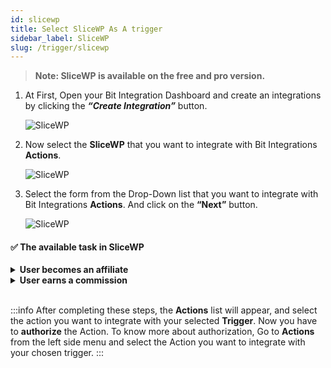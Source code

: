 ```yaml
---
id: slicewp
title: Select SliceWP As A trigger
sidebar_label: SliceWP
slug: /trigger/slicewp
---
```



> **Note: SliceWP is available on the free and pro version.**

1. At First, Open your Bit Integration Dashboard and create an integrations by clicking the **_“Create Integration”_** button.

   <Image src="trigger/_create-integrations" alt="SliceWP" w="1020" h="350" />

2. Now select the **SliceWP** that you want to integrate with Bit Integrations **Actions**.

   <Image src="trigger/slicewp/select-trigger" alt="SliceWP" w="1020" h="350" />

3. Select the form from the Drop-Down list that you want to integrate with Bit Integrations **Actions**. And click on the **“Next”** button.

   <Image src="trigger/slicewp/select-form-or-task-name" alt="SliceWP" w="1020" h="350"/>
   

#### ✅ The available task in SliceWP

<details>
      <summary>
       <b>User becomes an affiliate</b>
      </summary>
      <div>
        This integration will be triggered when you add a user to an affiliate.<br/> 
         <b>For example,</b>when a user become an affiliate, you can use this task to send the affiliate user and affiliate details to <a href="https://docs.bit-integrations.bitapps.pro/integrations/google-sheet">Google Sheets</a>, <a href="https://docs.bit-integrations.bitapps.pro/integrations/wpcf7-mailchimp">Mailchimp</a>, CRM, Email marketing tools, and other third-party platforms.<br/><br/>
         <b>✅ Available task fields</b>
         <ul>
            <li>Affiliate ID</li>
            <li>User ID</li>
            <li>Payment Email</li>
            <li>Website URL</li>
            <li>Date Created</li>
            <li>Status</li>
            <li>First Name</li>
            <li>Last Name</li>
            <li>Nick Name</li>
            <li>Avatar URL</li>
            <li>Email</li>
         </ul>
      </div>
</details>

<details>
      <summary>
       <b>User earns a commission</b>
      </summary>
      <div>
        This integration will be triggered when the user earns a commission. You can set a specific sale or subscription or any.<br/> 
         <b>For example,</b>when a user earns a commission, you can use this task to send the affiliated person and earns commission details to <a href="https://docs.bit-integrations.bitapps.pro/integrations/google-sheet">Google Sheets</a>, <a href="https://docs.bit-integrations.bitapps.pro/integrations/wpcf7-mailchimp">Mailchimp</a>, CRM, Email marketing tools, and other third-party platforms.<br/><br/>
         <b>✅ Available task fields</b>
         <ul>
            <li>Commission ID</li>
            <li>Affiliate ID</li>
            <li>Date Created</li>
            <li>Amount</li>
            <li>Reference</li>
            <li>Origin</li>
            <li>Type</li>
            <li>Status</li>
            <li>Currency</li>
         </ul>
      </div>
</details>

<br/>

:::info
  After completing these steps, the **Actions** list will appear, and select the action you want to integrate with your selected **Trigger**. Now you have to **authorize** the Action. To know more about authorization, Go to **Actions** from the left side menu and select the Action you want to integrate with your chosen trigger.
:::

<Feedback/>